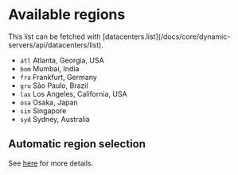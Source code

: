 # Available regions

<Info>
  This list can be fetched with [datacenters.list](/docs/core/dynamic-servers/api/datacenters/list).
</Info>

- `atl` Atlanta, Georgia, USA
- `bom` Mumbai, India
- `fra` Frankfurt, Germany
- `gru` São Paulo, Brazil
- `lax` Los Angeles, California, USA
- `osa` Osaka, Japan
- `sin` Singapore
- `syd` Sydney, Australia

## Automatic region selection

See [here](/docs/matchmaker/concepts/auto-region-selection) for more details.
